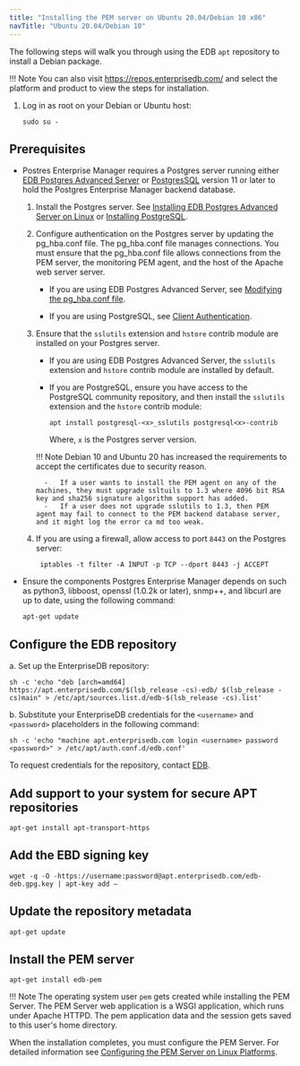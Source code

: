 ```yaml
---
title: "Installing the PEM server on Ubuntu 20.04/Debian 10 x86"
navTitle: "Ubuntu 20.04/Debian 10"
---
```


The following steps will walk you through using the EDB `apt` repository to install a Debian package.

!!! Note
    You can also visit <https://repos.enterprisedb.com/> and select the platform and product to view the steps for installation.

1.  Log in as root on your Debian or Ubuntu host:

    ```text
    sudo su -
    ```

## Prerequisites

- Postres Enterprise Manager requires a Postgres server running either [EDB Postgres Advanced Server](/epas/latest) or [PostgresSQL](/supported-open-source/postgresql/) version 11 or later to hold the Postgres Enterprise Manager backend database. 
  
  1. Install the Postgres server. See [Installing EDB Postgres Advanced Server on Linux](/epas/latest/epas_inst_linux) or [Installing PostgreSQL](/supported-open-source/postgresql/installer/).
  
  2. Configure authentication on the Postgres server by updating the pg_hba.conf file. The pg_hba.conf file manages connections. You must ensure that the pg_hba.conf file allows connections from the PEM server, the monitoring PEM agent, and the host of the Apache web server server.
  
     - If you are using EDB Postgres Advanced Server, see [Modifying the pg_hba.conf file](/pem/latest/managing_database_server/#modifying-the-pg_hbaconf-file).

     - If you are using PostgreSQL, see [Client Authentication](https://www.postgresql.org/docs/current/auth-pg-hba-conf.html).

  3.  Ensure that the `sslutils` extension and `hstore` contrib module are installed on your Postgres server.

      -   If you are using EDB Postgres Advanced Server, the `sslutils` extension and `hstore` contrib module are installed by default.

      -   If you are PostgreSQL, ensure you have access to the PostgreSQL community repository, and then install the `sslutils` extension and the `hstore` contrib module: 

          ```shell
          apt install postgresql-<x>_sslutils postgresql<x>-contrib
          ```

          Where, `x` is the Postgres server version.

      !!! Note
          Debian 10 and Ubuntu 20 has increased the requirements to accept the certificates due to security reason.

            -   If a user wants to install the PEM agent on any of the machines, they must upgrade ssltuils to 1.3 where 4096 bit RSA key and sha256 signature algorithm support has added.
            -   If a user does not upgrade sslutils to 1.3, then PEM agent may fail to connect to the PEM backend database server, and it might log the error ca md too weak.

   4.  If you are using a firewall, allow access to port `8443` on the Postgres server:

       ```text
        iptables -t filter -A INPUT -p TCP --dport 8443 -j ACCEPT
       ```

-  Ensure the components Postgres Enterprise Manager depends on such as python3, libboost, openssl (1.0.2k or later), snmp++, and libcurl are up to date, using the following command: 

   ```text
   apt-get update
   ```

## Configure the EDB repository

a.  Set up the EnterpriseDB repository:

```text
sh -c 'echo "deb [arch=amd64] https://apt.enterprisedb.com/$(lsb_release -cs)-edb/ $(lsb_release -cs)main" > /etc/apt/sources.list.d/edb-$(lsb_release -cs).list'
```

b.  Substitute your EnterpriseDB credentials for the `<username>` and `<password>` placeholders in the following command:

```text
sh -c 'echo "machine apt.enterprisedb.com login <username> password <password>" > /etc/apt/auth.conf.d/edb.conf'
```
    
To request credentials for the repository, contact [EDB](https://www.enterprisedb.com/repository-access-request).

## Add support to your system for secure APT repositories

```text
apt-get install apt-transport-https
```

## Add the EBD signing key

```text
wget -q -O -https://username:password@apt.enterprisedb.com/edb-deb.gpg.key | apt-key add –
```

## Update the repository metadata

```text
apt-get update
```

## Install the PEM server

```text
apt-get install edb-pem
```

!!! Note
    The operating system user `pem` gets created while installing the PEM Server. The PEM Server web application is a WSGI application, which runs under Apache HTTPD. The pem application data and the session gets saved to this user's home directory.

When the installation completes, you must configure the PEM Server. For detailed information see [Configuring the PEM Server on Linux Platforms](../../configuring_the_pem_server_on_linux/).
